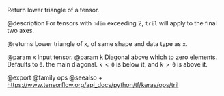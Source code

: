 Return lower triangle of a tensor.

@description
For tensors with `ndim` exceeding 2, `tril` will apply to the
final two axes.

@returns
    Lower triangle of `x`, of same shape and data type as `x`.

@param x Input tensor.
@param k Diagonal above which to zero elements. Defaults to `0`. the
    main diagonal. `k < 0` is below it, and `k > 0` is above it.

@export
@family ops
@seealso
+ <https://www.tensorflow.org/api_docs/python/tf/keras/ops/tril>
